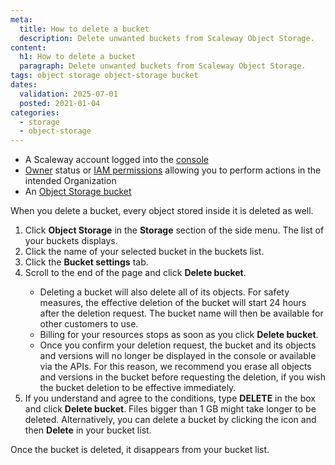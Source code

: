 ```yaml
---
meta:
  title: How to delete a bucket
  description: Delete unwanted buckets from Scaleway Object Storage.
content:
  h1: How to delete a bucket
  paragraph: Delete unwanted buckets from Scaleway Object Storage.
tags: object storage object-storage bucket
dates:
  validation: 2025-07-01
  posted: 2021-01-04
categories:
  - storage
  - object-storage
---
```



<Requirements />

- A Scaleway account logged into the [console](https://console.scaleway.com)
- [Owner](/iam/concepts/#owner) status or [IAM permissions](/iam/concepts/#permission) allowing you to perform actions in the intended Organization
- An [Object Storage bucket](/object-storage/how-to/create-a-bucket/)


When you delete a bucket, every object stored inside it is deleted as well.

1. Click **Object Storage** in the **Storage** section of the side menu. The list of your buckets displays.
2. Click the name of your selected bucket in the buckets list.
3. Click the **Bucket settings** tab.
4. Scroll to the end of the page and click **Delete bucket**.
    <Message type="important">
      - Deleting a bucket will also delete all of its objects. For safety measures, the effective deletion of the bucket will start 24 hours after the deletion request. The bucket name will then be available for other customers to use.
      - Billing for your resources stops as soon as you click **Delete bucket**.
      - Once you confirm your deletion request, the bucket and its objects and versions will no longer be displayed in the console or available via the APIs. For this reason, we recommend you erase all objects and versions in the bucket before requesting the deletion, if you wish the bucket deletion to be effective immediately.
    </Message>
5. If you understand and agree to the conditions, type **DELETE** in the box and click **Delete bucket**.
    <Message type="important">
     Files bigger than 1 GB might take longer to be deleted.
    </Message>
Alternatively, you can delete a bucket by clicking the <Icon name="more" /> icon and then **Delete** in your bucket list.

Once the bucket is deleted, it disappears from your bucket list.

